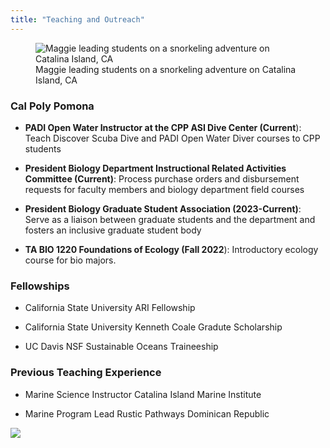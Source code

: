 ```yaml
---
title: "Teaching and Outreach"
---
```


![Maggie leading students on a snorkeling adventure on Catalina Island, CA](docs/teaching.jpg){fig-align="center"}

### Cal Poly Pomona

-   **PADI Open Water Instructor at the CPP ASI Dive Center (Current**): Teach Discover Scuba Dive and PADI Open Water Diver courses to CPP students

-   **President Biology Department Instructional Related Activities Committee (Current)**: Process purchase orders and disbursement requests for faculty members and biology department field courses

-   **President Biology Graduate Student Association (2023-Current)**: Serve as a liaison between graduate students and the department and fosters an inclusive graduate student body

-   **TA BIO 1220 Foundations of Ecology (Fall 2022**): Introductory ecology course for bio majors.

### Fellowships

-   California State University ARI Fellowship

-   California State University Kenneth Coale Gradute Scholarship

-   UC Davis NSF Sustainable Oceans Traineeship

### Previous Teaching Experience

-   Marine Science Instructor Catalina Island Marine Institute

-   Marine Program Lead Rustic Pathways Dominican Republic

![](docs/algaetank.jpg){fig-align="center"}

